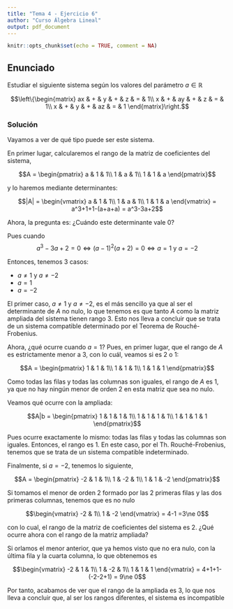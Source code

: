 ---
title: "Tema 4 - Ejercicio 6"
author: "Curso Álgebra Lineal"
output: pdf_document
---

```{r setup, include=FALSE}
knitr::opts_chunk$set(echo = TRUE, comment = NA)
```

## Enunciado

Estudiar el siguiente sistema según los valores del parámetro $a\in\mathbb{R}$

$$\left\{\begin{matrix}
ax & + & y & + & z & = & 1\\
x & + & ay & + & z & = & 1\\
x & + & y & + & az & = & 1
\end{matrix}\right.$$

### Solución

Vayamos a ver de qué tipo puede ser este sistema.

En primer lugar, calcularemos el rango de la matriz de coeficientes del sistema,

$$A = \begin{pmatrix}
a & 1 & 1\\
1 & a & 1\\
1 & 1 & a
\end{pmatrix}$$

y lo haremos mediante determinantes:

$$|A| = \begin{vmatrix}
a & 1 & 1\\
1 & a & 1\\
1 & 1 & a
\end{vmatrix} = a^3+1+1-(a+a+a) = a^3-3a+2$$

Ahora, la pregunta es: ¿Cuándo este determinante vale 0?

Pues cuando $$a^3-3a+2 = 0\Leftrightarrow (a-1)^2(a+2) =0\Leftrightarrow a=1\text{ y }a=-2$$

Entonces, tenemos 3 casos:

- $a\ne 1$ y $a\ne -2$
- $a = 1$
- $a = -2$

El primer caso, $a\ne 1$ y $a\ne -2$, es el más sencillo ya que al ser el determinante de $A$ no nulo, lo que tenemos es que tanto $A$ como la matriz ampliada del sistema tienen rango 3. Esto nos lleva a concluir que se trata de un sistema compatible determinado por el Teorema de Rouché-Frobenius.

Ahora, ¿qué ocurre cuando $a=1$? Pues, en primer lugar, que el rango de $A$ es estrictamente menor a 3, con lo cuál, veamos si es 2 o 1:

$$A = \begin{pmatrix}
1 & 1 & 1\\
1 & 1 & 1\\
1 & 1 & 1
\end{pmatrix}$$

Como todas las filas y todas las columnas son iguales, el rango de $A$ es 1, ya que no hay ningún menor de orden 2 en esta matriz que sea no nulo.

Veamos qué ocurre con la ampliada:

$$A|b = \begin{pmatrix}
1 & 1 & 1 & 1\\
1 & 1 & 1 & 1\\
1 & 1 & 1 & 1
\end{pmatrix}$$

Pues ocurre exactamente lo mismo: todas las filas y todas las columnas son iguales. Entonces, el rango es 1. En este caso, por el Th. Rouché-Frobenius, tenemos que se trata de un sistema compatible indeterminado.

Finalmente, si $a = -2$, tenemos lo siguiente,

$$A = \begin{pmatrix}
-2 & 1 & 1\\
1 & -2 & 1\\
1 & 1 & -2
\end{pmatrix}$$

Si tomamos el menor de orden 2 formado por las 2 primeras filas y las dos primeras columnas, tenemos que es no nulo

$$\begin{vmatrix}
-2 & 1\\
1 & -2
\end{vmatrix} = 4-1 =3\ne 0$$

con lo cual, el rango de la matriz de coeficientes del sistema es 2. ¿Qué ocurre ahora con el rango de la matriz ampliada?

Si orlamos el menor anterior, que ya hemos visto que no era nulo, con la última fila y la cuarta columna, lo que obtenemos es

$$\begin{vmatrix}
-2 & 1 & 1\\
1 & -2 & 1\\
1 & 1 & 1
\end{vmatrix} = 4+1+1-(-2-2+1) = 9\ne 0$$

Por tanto, acabamos de ver que el rango de la ampliada es 3, lo que nos lleva a concluir que, al ser los rangos diferentes, el sistema es incompatible